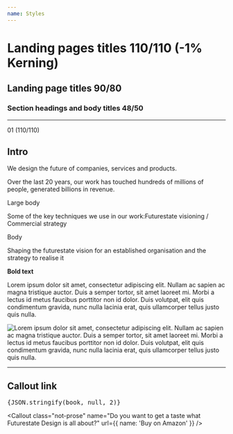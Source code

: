 ```yaml
---
name: Styles
---
```




# Landing pages titles 110/110 (-1% Kerning)

## Landing page titles 90/80

### Section headings and body titles 48/50

---

<p class="h1">01 (110/110)</p>

<h2 class="intro text-red-light">Intro</h2>

<p class="h2">We design the future of companies, services and products.</p>

<p class="h3">Over the last 20 years, our work has touched hundreds of millions of people, generated billions in revenue.</p>

<p class="body-lg text-red-light">Large body</p>

<p class="h3">Some of the key techniques we use in our work:Futurestate visioning / Commercial strategy</p>

<p class="text-red-light">Body</p>

Shaping the futurestate vision for an established organisation and the strategy to realise it

**Bold text**

<p class="label">
  Lorem ipsum dolor sit amet, consectetur adipiscing elit. Nullam ac sapien ac
  magna tristique auctor. Duis a semper tortor, sit amet laoreet mi. Morbi a
  lectus id metus faucibus porttitor non id dolor. Duis volutpat, elit quis
  condimentum gravida, nunc nulla lacinia erat, quis ullamcorper tellus justo
  quis nulla.
</p>

![Lorem ipsum dolor sit amet, consectetur adipiscing elit. Nullam ac sapien ac magna tristique auctor. Duis a semper tortor, sit amet laoreet mi. Morbi a lectus id metus faucibus porttitor non id dolor. Duis volutpat, elit quis condimentum gravida, nunc nulla lacinia erat, quis ullamcorper tellus justo quis nulla.](/images/business-engine.png)

---

## Callout link

<pre>{JSON.stringify(book, null, 2)}</pre>

<Callout
  class="not-prose"
  name="Do you want to get a taste what Futurestate Design is all about?"
  url={{ name: 'Buy on Amazon' }}
/>

<TextLinkLarge name="Let’s talk" url="mailto:info@futurestatedesign.co" />

<LayoutGrid />
